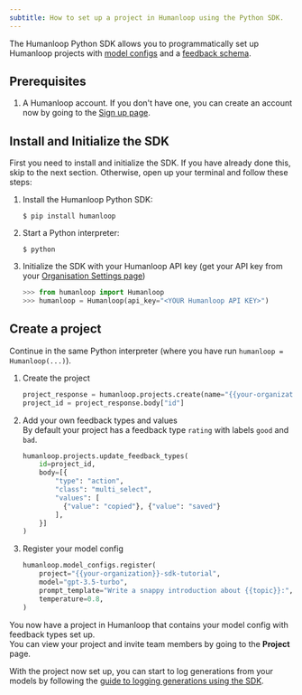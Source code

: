 ```yaml
---
subtitle: How to set up a project in Humanloop using the Python SDK.
---
```


The Humanloop Python SDK allows you to programmatically set up Humanloop projects with [model configs](/docs/key-concepts#model-config) and a [feedback schema](/docs/key-concepts#feedback).

## Prerequisites

1. A Humanloop account. If you don't have one, you can create an account now by going to the [Sign up page](https://app.humanloop.com/signup).

## Install and Initialize the SDK

First you need to install and initialize the SDK. If you have already done this, skip to the next section. Otherwise, open up your terminal and follow these steps:

1. Install the Humanloop Python SDK:
   ```shell
   $ pip install humanloop
   ```
2. Start a Python interpreter:
   ```shell
   $ python
   ```
3. Initialize the SDK with your Humanloop API key (get your API key from your [Organisation Settings page](https://app.humanloop.com/account/api-keys))
   ```python
   >>> from humanloop import Humanloop
   >>> humanloop = Humanloop(api_key="<YOUR Humanloop API KEY>")
   ```

## Create a project

Continue in the same Python interpreter (where you have run `humanloop = Humanloop(...)`).

1. Create the project

   ```python
   project_response = humanloop.projects.create(name="{{your-organization}}-sdk-tutorial")
   project_id = project_response.body["id"]
   ```
2. Add your own feedback types and values  
   By default your project has a feedback type `rating` with labels `good` and `bad`.
   ```python
   humanloop.projects.update_feedback_types(
       id=project_id,
       body=[{
           "type": "action", 
           "class": "multi_select", 
           "values": [
             {"value": "copied"}, {"value": "saved"}
           ],
       }]
   )
   ```
3. Register your model config
   ```python
   humanloop.model_configs.register(
       project="{{your-organization}}-sdk-tutorial",
       model="gpt-3.5-turbo",
       prompt_template="Write a snappy introduction about {{topic}}:",
       temperature=0.8,
   )
   ```

You now have a project in Humanloop that contains your model config with feedback types set up.  
You can view your project and invite team members by going to the **Project** page.

With the project now set up, you can start to log generations from your models by following the [guide to logging generations using the SDK](/docs/generate-and-log-with-the-sdk).